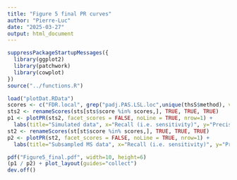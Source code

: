 ```yaml
---
title: "Figure 5 final PR curves"
author: "Pierre-Luc"
date: "2025-03-27"
output: html_document
---
```


```r
suppressPackageStartupMessages({
  library(ggplot2)
  library(patchwork)
  library(cowplot)
})
source("../functions.R")
```


```r
load("plotDat.RData")
scores <- c("FDR.local", grep("padj.PAS.LSL.loc",unique(thsS$method), value=TRUE, fixed=TRUE))
sts2 <- renameScores(sts[sts$score %in% scores,], TRUE, TRUE, TRUE)
p1 <- plotPR(sts2, facet_scores = FALSE, noLine = TRUE, nrow=1) + 
  labs(title="Simulated data", x="Recall (i.e. sensitivity)", y="Precision (1-FDR)")
st2 <- renameScores(st[st$score %in% scores,], TRUE, TRUE, TRUE)
p2 <- plotPR(st2, facet_scores = FALSE, noLine = TRUE, nrow=1) + 
  labs(title="Subsampled MS data", x="Recall (i.e. sensitivity)", y="Precision (1-FDR)")
```

```r
pdf("Figure5_final.pdf", width=10, height=6)
(p1 / p2) + plot_layout(guides="collect")
dev.off()
```

